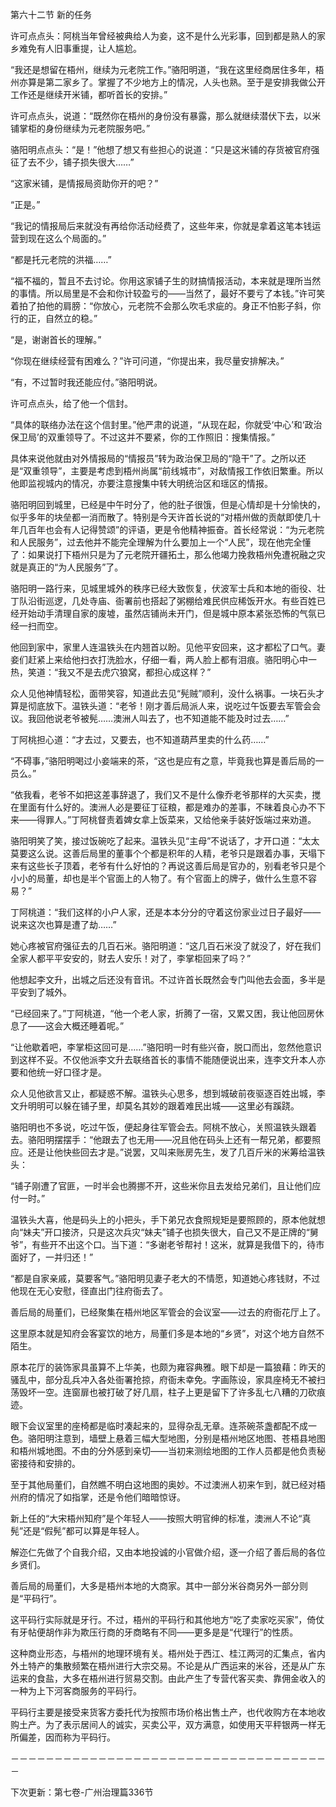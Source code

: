 

第六十二节 新的任务

许可点点头：阿桃当年曾经被典给人为妾，这不是什么光彩事，回到都是熟人的家乡难免有人旧事重提，让人尴尬。

“我还是想留在梧州，继续为元老院工作。”骆阳明道，“我在这里经商居住多年，梧州亦算是第二家乡了。掌握了不少地方上的情况，人头也熟。至于是安排我做公开工作还是继续开米铺，都听首长的安排。”

许可点点头，说道：“既然你在梧州的身份没有暴露，那么就继续潜伏下去，以米铺掌柜的身份继续为元老院服务吧。”

骆阳明点点头：“是！”他想了想又有些担心的说道：“只是这米铺的存货被官府强征了去不少，铺子损失很大……”

“这家米铺，是情报局资助你开的吧？”

“正是。”

“我记的情报局后来就没有再给你活动经费了，这些年来，你就是拿着这笔本钱运营到现在这么个局面的。”

“都是托元老院的洪福……”

“福不福的，暂且不去讨论。你用这家铺子生的财搞情报活动，本来就是理所当然的事情。所以局里是不会和你计较盈亏的――当然了，最好不要亏了本钱。”许可笑着拍了拍他的肩膀：“你放心，元老院不会那么吹毛求疵的。身正不怕影子斜，你行的正，自然立的稳。”

“是，谢谢首长的理解。”

“你现在继续经营有困难么？”许可问道，“你提出来，我尽量安排解决。”

“有，不过暂时我还能应付。”骆阳明说。

许可点点头，给了他一个信封。

“具体的联络办法在这个信封里。”他严肃的说道，“从现在起，你就受‘中心’和‘政治保卫局’的双重领导了。不过这并不要紧，你的工作照旧：搜集情报。”

具体来说他就由对外情报局的“情报员”转为政治保卫局的“隐干”了。之所以还是“双重领导”，主要是考虑到梧州尚属“前线城市”，对敌情报工作依旧繁重。所以他即监视城内的情况，亦要注意搜集中转大明统治区和瑶区的情报。

骆阳明回到城里，已经是中午时分了，他的肚子很饿，但是心情却是十分愉快的，似乎多年的块垒都一消而散了。特别是今天许首长说的“对梧州做的贡献即使几十年几百年也会有人记得赞颂”的评语，更是令他精神振奋。首长经常说：“为元老院和人民服务”，过去他并不能完全理解为什么要加上一个“人民”，现在他完全懂了：如果说打下梧州只是为了元老院开疆拓土，那么他竭力挽救梧州免遭祝融之灾就是真正的“为人民服务”了。

骆阳明一路行来，见城里城外的秩序已经大致恢复，伏波军士兵和本地的衙役、壮丁队沿街巡逻，几处寺庙、衙署前也搭起了粥棚给难民供应稀饭开水。有些百姓已经开始动手清理自家的废墟，虽然店铺尚未开门，但是城中原本紧张恐怖的气氛已经一扫而空。

他回到家中，家里人连温铁头在内翘首以盼。见他平安回来，这才都松了口气。妻妾们赶紧上来给他扫衣打洗脸水，仔细一看，两人脸上都有泪痕。骆阳明心中一热，笑道：“我又不是去虎穴狼窝，都担心成这样？”

众人见他神情轻松，面带笑容，知道此去见“髡贼”顺利，没什么祸事。一块石头才算是彻底放下。温铁头道：“老爷！刚才善后局派人来，说吃过午饭要去军管会会议。我回他说老爷被髡……澳洲人叫去了，也不知道能不能及时过去……”

丁阿桃担心道：“才去过，又要去，也不知道葫芦里卖的什么药……”

“不碍事，”骆阳明喝过小妾端来的茶，“这也是应有之意，毕竟我也算是善后局的一员么。”

“依我看，老爷不如把这差事辞退了，我们又不是什么像乔老爷那样的大买卖，搅在里面有什么好的。澳洲人必是要征丁征粮，都是难办的差事，不昧着良心办不下来――得罪人。”丁阿桃督责着婢女拿上饭菜来，又给他亲手装好饭端过来劝道。

骆阳明笑了笑，接过饭碗吃了起来。温铁头见“主母”不说话了，才开口道：“太太莫要这么说。这善后局里的董事个个都是积年的人精，老爷只是跟着办事，天塌下来有这些长子顶着，老爷有什么好怕的？再说这善后局是官办的，别看老爷只是个小小的局董，却也是半个官面上的人物了。有个官面上的牌子，做什么生意不容易？”

丁阿桃道：“我们这样的小户人家，还是本本分分的守着这份家业过日子最好――说来这次也算是遭了劫……”

她心疼被官府强征去的几百石米。骆阳明道：“这几百石米没了就没了，好在我们全家人都平平安安的，财去人安乐！对了，李掌柜回来了吗？”

他想起李文升，出城之后还没有音讯。不过许首长既然会专门叫他去会面，多半是平安到了城外。

“已经回来了。”丁阿桃道，“他一个老人家，折腾了一宿，又累又困，我让他回房休息了――这会大概还睡着呢。”

“让他歇着吧，李掌柜这回可是……”骆阳明一时有些兴奋，脱口而出，忽然他意识到这样不妥。不仅他派李文升去联络首长的事情不能随便说出来，连李文升本人亦要和他统一好口径才是。

众人见他欲言又止，都疑惑不解。温铁头心思多，想到城破前夜驱逐百姓出城，李文升明明可以躲在铺子里，却莫名其妙的跟着难民出城――这里必有蹊跷。

骆阳明也不多说，吃过午饭，便起身往军管会去。阿桃不放心，关照温铁头跟着去。骆阳明摆摆手：“他跟去了也无用――况且他在码头上还有一帮兄弟，都要照应。还是让他快些回去才是。”说罢，又叫来账房先生，发了几百斤米的米筹给温铁头：

“铺子刚遭了官匪，一时半会也腾挪不开，这些米你且去发给兄弟们，且让他们应付一时。”

温铁头大喜，他是码头上的小把头，手下弟兄衣食照规矩是要照顾的，原本他就想向“妹夫”开口接济，只是这次兵灾“妹夫”铺子也损失很大，自己又不是正牌的“舅爷”，有些开不出这个口。当下道：“多谢老爷帮衬！这米，就算是我借下的，待市面好了，一并归还！”

“都是自家亲戚，莫要客气。”骆阳明见妻子老大的不情愿，知道她心疼钱财，不过他现在无心安慰，径直出门往府衙去了。

善后局的局董们，已经聚集在梧州地区军管会的会议室――过去的府衙花厅上了。

这里原本就是知府会客宴饮的地方，局董们多是本地的“乡贤”，对这个地方自然不陌生。

原本花厅的装饰家具虽算不上华美，也颇为雍容典雅。眼下却是一篇狼藉：昨天的骚乱中，部分乱兵冲入各处衙署抢掠，府衙未幸免。字画陈设，家具座椅无不被扫荡毁坏一空。连窗扉也被打破了好几扇，柱子上更是留下了许多乱七八糟的刀砍痕迹。

眼下会议室里的座椅都是临时凑起来的，显得杂乱无章。连茶碗茶盏都配不成一色。骆阳明注意到，墙壁上悬着三幅大型地图，分别是梧州地区地图、苍梧县地图和梧州城地图。不由的分外感到亲切――当初来测绘地图的工作人员都是他负责秘密接待和安排的。

至于其他局董们，自然瞧不明白这地图的奥妙。不过澳洲人初来乍到，就已经对梧州府的情况了如指掌，还是令他们暗暗惊讶。

新上任的“大宋梧州知府”是个年轻人――按照大明官绅的标准，澳洲人不论“真髡”还是“假髡”都可以算是年轻人。

解迩仁先做了个自我介绍，又由本地投诚的小官做介绍，逐一介绍了善后局的各位乡贤们。

善后局的局董们，大多是梧州本地的大商家。其中一部分米谷商另外一部分则是“平码行”。

这平码行实际就是牙行。不过，梧州的平码行和其他地方“吃了卖家吃买家”，倚仗有牙帖便胡作非为欺压行商的牙商略有不同――更多是是“代理行”的性质。

这种商业形态，与梧州的地理环境有关。梧州处于西江、桂江两河的汇集点，省内外土特产的集散频繁在梧州进行大宗交易。不论是从广西运来的米谷，还是从广东运来的食盐，大多在梧州进行贸易交割。由此产生了专营代客买卖、靠佣金收入的一种为上下河客商服务的平码行。

平码行主要是接受来货客方委托代为按照市场价格出售土产，也代收购方在本地收购土产。为了表示居间人的诚实，买卖公平，双方满意，如使用天平秤银两一样无所偏差，因而称为平码行。

－－－－－－－－－－－－－－－－－－－－－－－－－－－－－－－－－－－－－

下次更新：第七卷-广州治理篇336节


